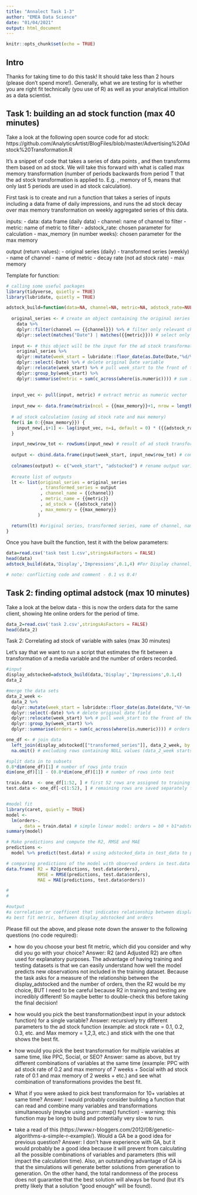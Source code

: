 ```yaml
---
title: "Annalect Task 1-3"
author: "EMEA Data Science"
date: "01/04/2021"
output: html_document
---
```


```r
knitr::opts_chunk$set(echo = TRUE)
```

## Intro

Thanks for taking time to do this task! It should take less than 2 hours (please don't spend more!). Generally, what we are testing for is whether you are right fit technically (you use of R) as well as your analytical intuition as a data scientist. 

## Task 1: building an ad stock function (max 40 minutes)

Take a look at the following open source code for ad stock:
https://github.com/AnalyticsArtist/BlogFiles/blob/master/Advertising%20Adstock%20Transformation.R

It's a snippet of code that takes a series of data points , and then transforms them based on ad stock. We will take this forward with what is called max memory transformation (number of periods backwards from period T that the ad stock transformation is applied to. E.g. , memory of 5, means that only last 5 periods are used in ad stock calculation).

First task is to create and run a function that takes a series of inputs including a data frame of daily impressions, and runs the ad stock decay over max memory  transformation on weekly aggregated series of this data. 

inputs:
- data: data frame (daily data)
- channel: name of channel to filter
- metric: name of metric to filter
- adstock_rate: chosen parameter for calculation
- max_memory (in number weeks): chosen parameter for the max memory

output (return values):
- original series (daily)
- transformed series (weekly)
- name of channel
- name of metric
- decay rate (not ad stock rate)
- max memory 

Template for function:

```r

# calling some useful packages
library(tidyverse, quietly = TRUE)
library(lubridate, quietly = TRUE)

adstock_build=function(data=NA, channel=NA, metric=NA, adstock_rate=NULL, max_memory=NULL) {
  
  original_series <- # create an object containing the original series
    data %>%
    dplyr::filter(channel == {{channel}}) %>% # filter only relevant channel
    dplyr::select(matches("Date") | matches({{metric}})) # select only relevant metric
  
  input <- # this object will be the input for the ad stock transformation 
    original_series %>%
    dplyr::mutate(week_start = lubridate::floor_date(as.Date(Date,"%d/%m/%Y"), "week", week_start = 1)) %>% # transform days into week starting on mondays
    dplyr::select(-Date) %>% # delete original Date variable
    dplyr::relocate(week_start) %>% # pull week_start to the front of the data frame
    dplyr::group_by(week_start) %>% 
    dplyr::summarise(metric = sum(c_across(where(is.numeric)))) # sum impressions by week
    
  
  input_vec <- pull(input, metric) # extract metric as numeric vector
  
  input_new <- data.frame(matrix(ncol = {{max_memory}}+1, nrow = length(input_vec))) # create df for storing new results
  
  # ad stock calculation (using ad stock rate and max memory)
  for(i in 0:{{max_memory}}) {
    input_new[,i+1] <- lag(input_vec, n=i, default = 0) * ({{adstock_rate}}^(i))
  }

  input_new$row_tot <- rowSums(input_new) # result of ad stock transformation
  
  output <- cbind.data.frame(input$week_start, input_new$row_tot) # combining dates and ad stock output
  
  colnames(output) <- c("week_start", "adstocked") # rename output variables
  
  #create list of outputs
  lt <- list(original_series = original_series
             , transformed_series = output
             , channel_name = {{channel}}
             , metric_name = {{metric}}
             , ad_stock = {{adstock_rate}}
             , max_memory = {{max_memory}}
            )

  return(lt) #original series, transformed series, name of channel, name of metric, ad stock and max memory
}

```

Once you have built the function, test it with the below parameters: 

```r
data=read.csv('task test 1.csv',stringsAsFactors = FALSE)
head(data)
adstock_build(data,'Display','Impressions',0.1,4) #For Display channel, transform (on weekly) all Display impressions with ad stock rate of 0.4 and max memory of 4

# note: conflicting code and comment - 0.1 vs 0.4!
```



## Task 2: finding optimal adstock (max 10 minutes)

Take a look at the below data - this is now the orders data for the same client, showing hte online orders for the period of time.

```r
data_2=read.csv('task 2.csv',stringsAsFactors = FALSE)
head(data_2)

```

Task 2: Correlating ad stock of variable with sales (max 30 minutes)

Let's say that we want to run a script that estimates the fit between a transformation of a media variable and the number of orders recorded.

```r
#input
display_adstocked=adstock_build(data,'Display','Impressions',0.1,4)
data_2

#merge the data sets
data_2_week <- 
  data_2 %>%
  dplyr::mutate(week_start = lubridate::floor_date(as.Date(date,"%Y-%m-%d"), "week", week_start = 1)) %>% # transform days into weeks starting on monday
  dplyr::select(-date) %>% # delete original date field
  dplyr::relocate(week_start) %>% # pull week_start to the front of the data frame
  dplyr::group_by(week_start) %>% 
  dplyr::summarise(orders = sum(c_across(where(is.numeric)))) # orders grouped by week

one_df <- # join data
  left_join(display_adstocked[["transformed_series"]], data_2_week, by = "week_start") %>%
  na.omit() # excluding rows containing NULL values (data_2_week starts after the ad stocked media)

#split data in to subsets
0.8*dim(one_df)[1] # number of rows into train
dim(one_df)[1] - (0.8*dim(one_df)[1]) # number of rows into test

train.data  <- one_df[1:52, ] # first 52 rows are assigned to training the model
test.data <- one_df[-c(1:52), ] # remaining rows are saved separately for testing the model output


#model fit
library(caret, quietly = TRUE)
model <- 
  lm(orders~.
     , data = train.data) # simple linear model: orders = b0 + b1*adstocked_data
summary(model)

# Make predictions and compute the R2, RMSE and MAE
predictions <- 
  model %>% predict(test.data) # using adstocked_data in test_data to predict orders 

# comparing predictions of the model with observed orders in test.data
data.frame( R2 = R2(predictions, test.data$orders),
            RMSE = RMSE(predictions, test.data$orders),
            MAE = MAE(predictions, test.data$orders))

#
#

#output
#a correlation or coefficent that indicates relationship between display_adstocked and number of orders
#a best fit metric, between display_adstocked and orders

```

Please fill out the above, and please note down the answer to the following questions (no code required):

- how do you choose your best fit metric, which did you consider and why did you go with your choice?
Answer: R2 (and Adjusted R2) are often used for explanatory purposes. The advantage of having training and testing datasets is that we can easily understand how well the model predicts new observations not included in the training dataset.
Because the task asks for a measure of the relationship between the display_adstocked and the number of orders, then the R2 would be my choice, BUT I need to be careful because R2 in training and testing are incredibly different! So maybe better to double-check this before taking the final decision!


- how would you pick the best transformation(best input in your adstock function) for a single variable?
Answer: recursively try different parameters to the ad stock function (example: ad stock rate = 0.1, 0.2, 0.3, etc. and 
Max memory = 1,2,3, etc.) and stick with the one that shows the best fit.


- how would you pick the best transformation for multiple variables at same time, like PPC, Social, or SEO? 
Answer: same as above, but try different combinations of variables at the same time (example: PPC with ad stock rate of 0.2 and max memory of 7 weeks + Social with ad stock rate of 0.1 and max memory of 2 weeks + etc.) and see what combination of transformations provides the best fit.


- What if you were asked to pick best transformaion for 10+ variables at same time? 
Answer: I would probably consider building a function that can read and combine many variables and transformations simultaneously (maybe using purrr::map() function) - warning: this function may be long to build and potentially very slow to run.


- take a read of this (https://www.r-bloggers.com/2012/08/genetic-algorithms-a-simple-r-example/). Would a GA be a good idea for previous question?
Answer: I don't have experience with GA, but it would probably be a good idea because it will prevent from calculating all the possible combinations of variables and parameters (this will impact the calculation time). Also, an outstanding advantage of GA is that the simulations will generate better solutions from generation to generation. On the other hand, the total randomness of the process does not guarantee that the best solution will always be found (but it's pretty likely that a solution "good enough" will be found).